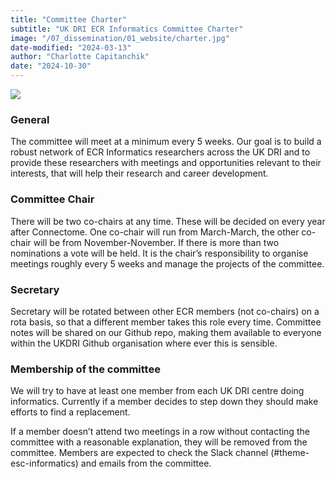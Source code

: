 ```yaml
---
title: "Committee Charter"
subtitle: "UK DRI ECR Informatics Committee Charter"
image: "/07_dissemination/01_website/charter.jpg"
date-modified: "2024-03-13"
author: "Charlotte Capitanchik"
date: "2024-10-30"
---
```


![](/07_dissemination/01_website/charter.jpg)

### General

The committee will meet at a minimum every 5 weeks. 
Our goal is to build a robust network of ECR Informatics researchers across the UK DRI and to provide these researchers with meetings and opportunities relevant to their interests, that will help their research and career development.

### Committee Chair

There will be two co-chairs at any time. 
These will be decided on every year after Connectome. 
One co-chair will run from March-March, the other co-chair will be from November-November. 
If there is more than two nominations a vote will be held. 
It is the chair's responsibility to organise meetings roughly every 5 weeks and manage the projects of the committee.

### Secretary

Secretary will be rotated between other ECR members (not co-chairs) on a rota basis, so that a different member takes this role every time. 
Committee notes will be shared on our Github repo, making them available to everyone within the UKDRI Github organisation where ever this is sensible.

### Membership of the committee

We will try to have at least one member from each UK DRI centre doing informatics. 
Currently if a member decides to step down they should make efforts to find a replacement.

If a member doesn't attend two meetings in a row without contacting the committee with a reasonable explanation, they will be removed from the committee. 
Members are expected to check the Slack channel (#theme-esc-informatics) and emails from the committee.
